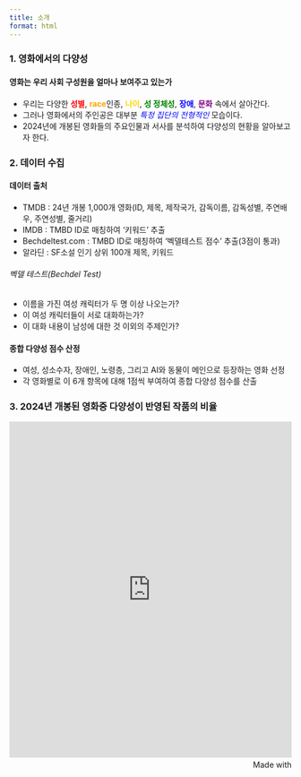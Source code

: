 ```yaml
---
title: 소개  
format: html
---
```





### 1. 영화에서의 다양성





#### 영화는 우리 사회 구성원을 얼마나 보여주고 있는가

- 우리는 다양한 <span style="color:red; font-weight:bold;">성별</span>, <span style="color:orange; font-weight:bold;">race</span>인종</span>, <span style="color:gold; font-weight:bold;">나이</span>, <span style="color:green; font-weight:bold;">성 정체성</span>, <span style="color:blue; font-weight:bold;">장애</span>, <span style="color:purple; font-weight:bold;">문화</span> 속에서 살아간다.   
- 그러나 영화에서의 주인공은 대부분 <span style="color:blue"><em>특정 집단의 전형적인</em></span> 모습이다.  
- 2024년에 개봉된 영화들의 주요인물과 서사를 분석하여 다양성의 현황을 알아보고자 한다.





### 2. 데이터 수집

#### 데이터 출처

- TMDB : 24년 개봉 1,000개 영화(ID, 제목, 제작국가, 감독이름, 감독성별, 주연배우, 주연성별, 줄거리)
- IMDB : TMBD ID로 매칭하여 '키워드' 추출
- Bechdeltest.com : TMBD ID로 매칭하여 '벡델테스트 점수' 추출(3점이 통과)
- 알라딘 : SF소설 인기 상위 100개 제목, 키워드

######  벡델 테스트(Bechdel Test)

- 이름을 가진 여성 캐릭터가 두 명 이상 나오는가?
- 이 여성 캐릭터들이 서로 대화하는가? 
- 이 대화 내용이 남성에 대한 것 이외의 주제인가?


#### 종합 다양성 점수 산정

- 여성, 성소수자, 장애인, 노령층, 그리고 AI와 동물이 메인으로 등장하는 영화 선정  
- 각 영화별로 이 6개 항목에 대해 1점씩 부여하여 종합 다양성 점수를 산출




### 3. 2024년 개봉된 영화중 다양성이 반영된 작품의 비율

<iframe src='https://flo.uri.sh/visualisation/23754794/embed' title='Interactive or visual content' class='flourish-embed-iframe' frameborder='0' scrolling='no' style='width:100%;height:600px;' sandbox='allow-same-origin allow-forms allow-scripts allow-downloads allow-popups allow-popups-to-escape-sandbox allow-top-navigation-by-user-activation'></iframe><div style='width:100%!;margin-top:4px!important;text-align:right!important;'><a class='flourish-credit' href='https://public.flourish.studio/visualisation/23754794/?utm_source=embed&utm_campaign=visualisation/23754794' target='_top' style='text-decoration:none!important'><img alt='Made with Flourish' src='https://public.flourish.studio/resources/made_with_flourish.svg' style='width:105px!important;height:16px!important;border:none!important;margin:0!important;'> </a></div>
